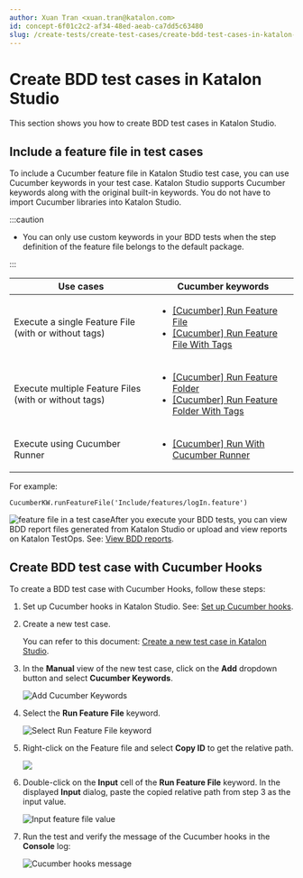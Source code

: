 ```yaml
---
author: Xuan Tran <xuan.tran@katalon.com>
id: concept-6f01c2c2-af34-48ed-aeab-ca7dd5c63480
slug: /create-tests/create-test-cases/create-bdd-test-cases-in-katalon-studio
---
```


# Create BDD test cases in Katalon Studio

This section shows you how to create BDD test cases in Katalon Studio.

## Include a feature file in test cases

To include a Cucumber feature file in Katalon Studio test case, you can use Cucumber keywords in your test case. Katalon Studio supports Cucumber keywords along with the original built-in keywords. You do not have to import Cucumber libraries into Katalon Studio.


:::caution

-   You can only use custom keywords in your BDD tests when the step definition of the feature file belongs to the default package.

:::

<table><tr><th>Use cases</th><th>Cucumber keywords</th></tr><tbody><tr><td>Execute a single Feature File (with or without tags)</td><td><ul><li><a href="/create-tests/keywords/keyword-description-in-katalon-studio/cucumber-keywords/cucumber-run-feature-file" >[Cucumber] Run Feature File</a></li><li><a href="/create-tests/keywords/keyword-description-in-katalon-studio/cucumber-keywords/cucumber-run-feature-file-with-tags" >[Cucumber] Run Feature File With Tags</a></li></ul></td></tr><tr><td>Execute multiple Feature Files (with or without tags)</td><td><ul><li><a href="/create-tests/keywords/keyword-description-in-katalon-studio/cucumber-keywords/cucumber-run-feature-folder" >[Cucumber] Run Feature Folder</a></li><li><a href="/create-tests/keywords/keyword-description-in-katalon-studio/cucumber-keywords/cucumber-run-feature-folder-with-tags" >[Cucumber] Run Feature Folder With Tags</a></li></ul></td></tr><tr><td>Execute using Cucumber Runner</td><td><ul><li><a href="/create-tests/keywords/keyword-description-in-katalon-studio/cucumber-keywords/cucumber-run-with-cucumber-runner" >[Cucumber] Run With Cucumber Runner</a></li></ul></td></tr></tbody></table>

For example:

```
CucumberKW.runFeatureFile('Include/features/logIn.feature')
```

<img src="/doc_images/Documents/Create_tests/Manage_Test_Artifacts/Working_With_BDD_Feature_File/image/ks-840-feature-file-in-a-test-case.png" width={600} alt="feature file in a test case" />After you execute your BDD tests, you can view BDD report files generated from Katalon Studio or upload and view reports on Katalon TestOps. See: [View BDD reports](/analyze/reports/view-test-reports/view-test-reports-in-katalon-studio/view-bdd-reports-in-katalon-studio).

## Create BDD test case with Cucumber Hooks

To create a BDD test case with Cucumber Hooks, follow these steps:

1.  Set up Cucumber hooks in Katalon Studio. See: [Set up Cucumber hooks](/create-tests/manage-test-artifacts/working-with-bdd-feature-files-in-katalon-studio#).

2.  Create a new test case.

    You can refer to this document: [Create a new test case in Katalon Studio](/create-tests/create-test-cases/create-a-new-test-case-in-katalon-studio).

3.  In the **Manual** view of the new test case, click on the **Add** dropdown button and select **Cucumber Keywords**.

    <img src="/doc_images/Documents/Create_tests/Create_Test_Cases/Create_BDD_Test_Case/images/KS-Add-Cucumber-keyword.png" width={700} alt="Add Cucumber Keywords" />

4.  Select the **Run Feature File** keyword.

    <img src="/doc_images/Documents/Create_tests/Create_Test_Cases/Create_BDD_Test_Case/images/KS-select-run-feature-file-keyword.png" width={700} alt="Select Run Feature File keyword" />

5.  Right-click on the Feature file and select **Copy ID** to get the relative path.

    <img src="/doc_images/Documents/Create_tests/Create_Test_Cases/Create_BDD_Test_Case/images/KS-Copy-ID-feature-file.png" width={500} />

6.  Double-click on the **Input** cell of the **Run Feature File** keyword. In the displayed **Input** dialog, paste the copied relative path from step 3 as the input value.

    <img src="/doc_images/Documents/Create_tests/Create_Test_Cases/Create_BDD_Test_Case/images/KS-Feature-file-input-value.png" width={700} alt="Input feature file value" />

7.  Run the test and verify the message of the Cucumber hooks in the **Console** log:

    <img src="/doc_images/Documents/Create_tests/Create_Test_Cases/Create_BDD_Test_Case/images/KS-Cucumber-hooks-message.png" width={700} alt="Cucumber hooks message" />